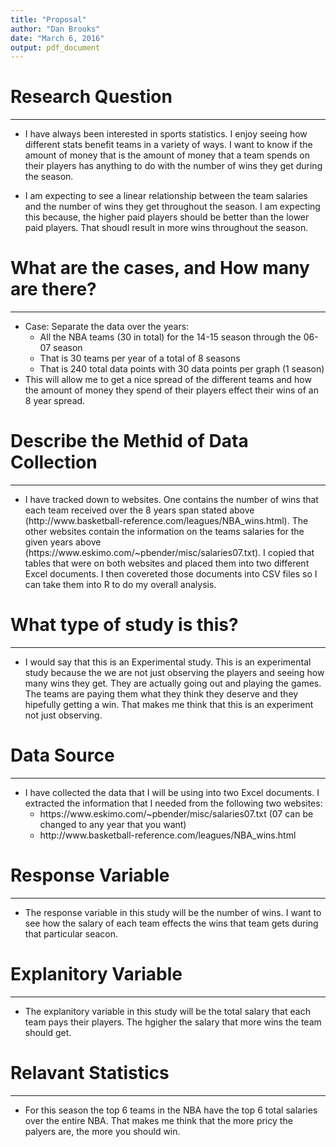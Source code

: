 ```yaml
---
title: "Proposal"
author: "Dan Brooks"
date: "March 6, 2016"
output: pdf_document
---
```


# Research Question
***
* I have always been interested in sports statistics. I enjoy seeing how different stats benefit teams in a variety of ways. I want to know if the amount of money that is the amount of money that a team spends on their players has anything to do with the number of wins they get during the season.

* I am expecting to see a linear relationship between the team salaries and the number of wins they get throughout the season. I am expecting this because, the higher paid players should be better than the lower paid players. That shoudl result in more wins throughout the season.

# What are the cases, and How many are there?
***
* Case: Separate the data over the years:
    - All the NBA teams (30 in total) for the 14-15 season through the 06-07 season
    - That is 30 teams per year of a total of 8 seasons
    - That is 240 total data points with 30 data points per graph (1 season)
    
* This will allow me to get a nice spread of the different teams and how the amount of money they spend of their players effect their wins of an 8 year spread.

# Describe the Methid of Data Collection
***
* I have tracked down to websites. One contains the number of wins that each team received over the 8 years span stated above (http://www.basketball-reference.com/leagues/NBA_wins.html). The other websites contain the information on the teams salaries for the given years above (https://www.eskimo.com/~pbender/misc/salaries07.txt). I copied that tables that were on both websites and placed them into two different Excel documents. I then covereted those documents into CSV files so I can take them into R to do my overall analysis.

# What type of study is this?
***
* I would say that this is an Experimental study. This is an experimental study because the we are not just observing the players and seeing how many wins they get. They are actually going out and playing the games. The teams are paying them what they think they deserve and they hipefully getting a win. That makes me think that this is an experiment not just observing.

# Data Source
***
* I have collected the data that I will be using into two Excel documents. I extracted the information that I needed from the following two websites:
    - https://www.eskimo.com/~pbender/misc/salaries07.txt (07 can be changed to any year that you want)
    - http://www.basketball-reference.com/leagues/NBA_wins.html

# Response Variable
***
* The response variable in this study will be the number of wins. I want to see how the salary of each team effects the wins that team gets during that particular seacon.

# Explanitory Variable
***
* The explanitory variable in this study will be the total salary that each team pays their players. The hgigher the salary that more wins the team should get.

# Relavant Statistics
***
* For this season the top 6 teams in the NBA have the top 6 total salaries over the entire NBA. That makes me think that the more pricy the palyers are, the more you should win.